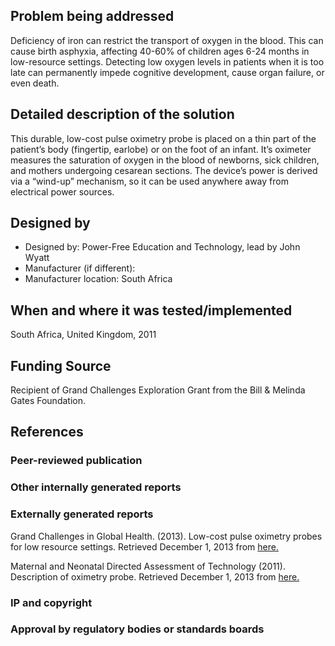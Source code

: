 {{Medical Device
|Health Topic=Maternal mortality, Child mortality, 
|Classification=Diagnosis
|Scope=Prototype
|Location=Africa
}}
<!-- Please make sure to use the format provided below for consistency between all devices. -->
==Problem being addressed==
Deficiency of iron can restrict the transport of oxygen in the blood. This can cause birth asphyxia, affecting 40-60% of children ages 6-24 months in low-resource settings. Detecting low oxygen levels in patients when it is too late can permanently impede cognitive development, cause organ failure, or even death.

==Detailed description of the solution==
This durable, low-cost pulse oximetry probe is placed on a thin part of the patient’s body (fingertip, earlobe) or on the foot of an infant. It’s oximeter measures the saturation of oxygen in the blood of newborns, sick children, and mothers undergoing cesarean sections. The device’s power is derived via a “wind-up” mechanism, so it can be used anywhere away from electrical power sources.

==Designed by==
*Designed by: Power-Free Education and Technology, lead by John Wyatt
*Manufacturer (if different):
*Manufacturer location: South Africa

==When and where it was tested/implemented ==
South Africa, United Kingdom, 2011

==Funding Source==
Recipient of Grand Challenges Exploration Grant from the Bill & Melinda Gates Foundation.
==References==
===Peer-reviewed publication===

===Other internally generated reports===

===Externally generated reports===
Grand Challenges in Global Health. (2013). Low-cost pulse oximetry probes for low resource settings. Retrieved December 1, 2013 from [http://www.grandchallenges.org/Explorations/Pages/GrantsAwarded.aspx?Topic=Mothers%20and%20newborns&Round=all&Phase=1 here.]

Maternal and Neonatal Directed Assessment of Technology (2011). Description of oximetry probe. Retrieved December 1, 2013 from [http://mnhtech.org/technology/technologies-in-development/powerfree-oximetry-probe/ here.]

===IP and copyright===
===Approval by regulatory bodies or standards boards===

<!-- Add relevant categories, such as [[Category:HIV]] or [[Category:Malaria]] below this line -->